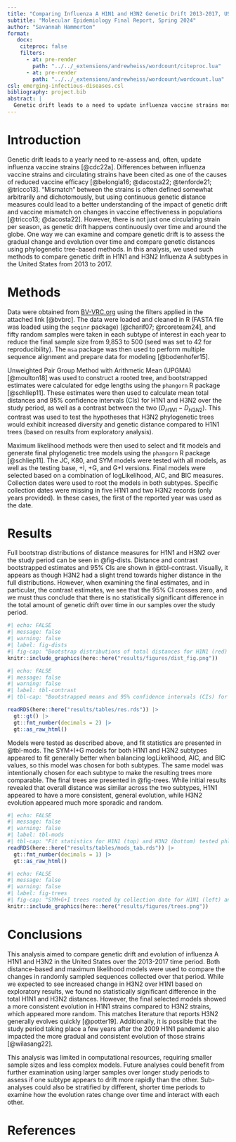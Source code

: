 ```yaml
---
title: "Comparing Influenza A H1N1 and H3N2 Genetic Drift 2013-2017, US"
subtitle: "Molecular Epidemiology Final Report, Spring 2024"
author: "Savannah Hammerton"
format: 
   docx:
    citeproc: false
    filters:
      - at: pre-render
        path: "../../_extensions/andrewheiss/wordcount/citeproc.lua"
      - at: pre-render
        path: "../../_extensions/andrewheiss/wordcount/wordcount.lua"
csl: emerging-infectious-diseases.csl
bibliography: project.bib
abstract: |
  Genetic drift leads to a need to update influenza vaccine strains most seasons. Distance measures over time can tell us how much drift has occurred. We aimed to determine if H1N1 or H3N2 appeared to drift more over time and found that there was no significant difference between the subtypes. 
---
```


\newpage

# Introduction 

Genetic drift leads to a yearly need to re-assess and, often, update influenza vaccine strains [@cdc22a]. Differences between influenza vaccine strains and circulating strains have been cited as one of the causes of reduced vaccine efficacy [@belongia16; @dacosta22; @tenforde21; @tricco13]. "Mismatch" between the strains is often defined somewhat arbitrarily and dichotomously, but using continuous genetic distance measures could lead to a better understanding of the impact of genetic drift and vaccine mismatch on changes in vaccine effectiveness in populations [@tricco13; @dacosta22]. However, there is not just one circulating strain per season, as genetic drift happens continuously over time and around the globe. One way we can examine and compare genetic drift is to assess the gradual change and evolution over time and compare genetic distances using phylogenetic tree-based methods. In this analysis, we used such methods to compare genetic drift in H1N1 and H3N2 Influenza A subtypes in the United States from 2013 to 2017. 

# Methods 

Data were obtained from [BV-VRC.org](https://www.bv-brc.org/view/Taxonomy/11320?and(eq(host_group,Human),eq(isolation_country,%22USA%22),or(eq(collection_year,%222016%22),eq(collection_year,%222015%22),eq(collection_year,%222014%22),eq(collection_year,%222013%22),eq(collection_year,%222017%22)),or(eq(subtype,%22H1N1%22),eq(subtype,%22H3N2%22)),eq(genome_status,%22Complete%22),eq(segment,%224%22))#view_tab=genomes&filter=false) using the filters applied in the attached link [@bvbrc]. The data were loaded and cleaned in R (FASTA file was loaded using the `seqinr` package) [@charif07; @rcoreteam24], and fifty random samples were taken in each subtype of interest in each year to reduce the final sample size from 9,853 to 500 (seed was set to 42 for reproducibility). The `msa` package was then used to perform multiple sequence alignment and prepare data for modeling [@bodenhofer15]. 

Unweighted Pair Group Method with Arithmetic Mean (UPGMA) [@moulton18] was used to construct a rooted tree, and bootstrapped estimates were calculated for edge lengths using the `phangorn` R package [@schliep11]. These estimates were then used to calculate mean total distances and 95% confidence intervals (CIs) for H1N1 and H3N2 over the study period, as well as a contrast between the two ($D_{H1N1} - D_{H3N2}$). This contrast was used to test the hypotheses that H3N2 phylogenetic trees would exhibit increased diversity and genetic distance compared to H1N1 trees (based on results from exploratory analysis). 

Maximum likelihood methods were then used to select and fit models and generate final phylogenetic tree models using the `phangorn` R package [@schliep11]. The JC, K80, and SYM models were tested with all models, as well as the testing base, +I, +G, and G+I versions. Final models were selected based on a combination of logLikelihood, AIC, and BIC measures. Collection dates were used to root the models in both subtypes. Specific collection dates were missing in five H1N1 and two H3N2 records (only years provided). In these cases, the first of the reported year was used as the date. 


# Results

Full bootstrap distributions of distance measures for H1N1 and H3N2 over the study period can be seen in @fig-dists. Distance and contrast bootstrapped estimates and 95% CIs are shown in @tbl-contrast. Visually, it appears as though H3N2 had a slight trend towards higher distance in the full distributions. However, when examining the final estimates, and in particular, the contrast estimates, we see that the 95% CI crosses zero, and we must thus conclude that there is no statistically significant difference in the total amount of genetic drift over time in our samples over the study period. 

```r
#| echo: FALSE 
#| message: false
#| warning: false
#| label: fig-dists
#| fig-cap: "Bootstrap distributions of total distances for H1N1 (red) and H3N2 (blue) subtypes over the study period."
knitr::include_graphics(here::here("results/figures/dist_fig.png"))
```

```r
#| echo: FALSE 
#| message: false
#| warning: false
#| label: tbl-contrast
#| tbl-cap: "Bootstrapped means and 95% confidence intervals (CIs) for total H1N1 and H3N2 tree distances and contrasts. As the 95% CI for the contrast crosses zero, we conclude there is no statistically significant difference in the distances of the two sub-types, and thus no significant difference in the antigenic drift over the analysis period."

readRDS(here::here("results/tables/res.rds")) |> 
  gt::gt() |> 
  gt::fmt_number(decimals = 2) |> 
  gt::as_raw_html()
```

Models were tested as described above, and fit statistics are presented in @tbl-mods. The SYM+I+G models for both H1N1 and H3N2 subtypes appeared to fit generally better when balancing logLikelihood, AIC, and BIC values, so this model was chosen for both subtypes. The same model was intentionally chosen for each subtype to make the resulting trees more comparable. The final trees are presented in @fig-trees. While initial results revealed that overall distance was similar across the two subtypes, H1N1 appeared to have a more consistent, general evolution, while H3N2 evolution appeared much more sporadic and random. 


```r
#| echo: FALSE 
#| message: false
#| warning: false
#| label: tbl-mods
#| tbl-cap: "Fit statistics for H1N1 (top) and H3N2 (bottom) tested phlylogenetic tree models."
readRDS(here::here("results/tables/mods_tab.rds")) |> 
  gt::fmt_number(decimals = 1) |> 
  gt::as_raw_html()
```


```r
#| echo: FALSE 
#| message: false
#| warning: false
#| label: fig-trees
#| fig-cap: "SYM+G+I trees rooted by collection date for H1N1 (left) and H3N2 (right)."
knitr::include_graphics(here::here("results/figures/trees.png"))
```

# Conclusions

This analysis aimed to compare genetic drift and evolution of influenza A H1N1 and H3N2 in the United States over the 2013-2017 time period. Both distance-based and maximum likelihood models were used to compare the changes in randomly sampled sequences collected over that period. While we expected to see increased change in H3N2 over H1N1 based on exploratory results, we found no statistically significant difference in the total H1N1 and H3N2 distances. However, the final selected models showed a more consistent evolution in H1N1 strains compared to H3N2 strains, which appeared more random. This matches literature that reports H3N2 generally evolves quickly [@potter19]. Additionally, it is possible that the study period taking place a few years after the 2009 H1N1 pandemic also impacted the more gradual and consistent evolution of those strains [@wilasang22]. 

This analysis was limited in computational resources, requiring smaller sample sizes and less complex models. Future analyses could benefit from further examination using larger samples over longer study periods to assess if one subtype appears to drift more rapidly than the other. Sub-analyses could also be stratified by different, shorter time periods to examine how the evolution rates change over time and interact with each other. 

\newpage

# References 
